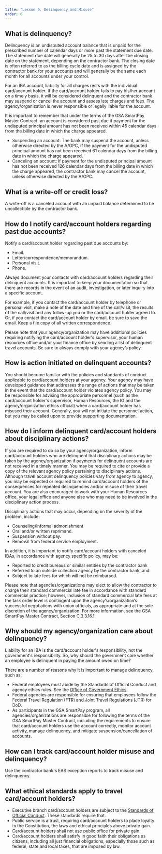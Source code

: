 ```yaml
---
title: "Lesson 6: Delinquency and Misuse"
order: 6
---
```


## What is delinquency?
Delinquency is an undisputed account balance that is unpaid for the prescribed number of calendar days or more past the statement due date. The statement due date will generally be 25 to 30 days after the closing date on the statement, depending on the contractor bank. The closing date is often referred to as the billing cycle date and is assigned by the contractor bank for your accounts and will generally be the same each month for all accounts under your control.

For an IBA account, liability for all charges rests with the individual card/account holder. If the card/account holder fails to pay his/her account on a timely basis, it will be considered delinquent and the contractor bank may suspend or cancel the account and assess late charges and fees. The agency/organization is never responsible or legally liable for the account.

It is important to remember that under the terms of the GSA SmartPay Master Contract, an account is considered past due if payment for the undisputed principal amount has not been received within 45 calendar days from the billing date in which the charge appeared.
- Suspending an account: The bank may suspend the account, unless otherwise directed by the A/OPC, if the payment for the undisputed principal amount has not been received 61 calendar days from the billing date in which the charge appeared.
- Canceling an account: If payment for the undisputed principal amount has not been received 126 calendar days from the billing date in which the charge appeared, the contractor bank may cancel the account, unless otherwise directed by the A/OPC.

## What is a write-off or credit loss?
A write-off is a canceled account with an unpaid balance determined to be uncollectible by the contractor bank.

## How do I notify card/account holders regarding past due accounts?
Notify a card/account holder regarding past due accounts by:
- Email.
- Letter/correspondence/memorandum.
- Personal visit.
- Phone.

Always document your contacts with card/account holders regarding their delinquent accounts.  It is important to keep your documentation so that there are records in the event of an audit, investigation, or later inquiry into a specific account. 

For example, if you contact the card/account holder by telephone or personal visit, make a note of the date and time of the call/visit, the results of the call/visit and any follow-up you or the card/account holder agreed to. Or, if you contact the card/account holder by email, be sure to save the email. Keep a file copy of all written correspondence.

Please note that your agency/organization may have additional policies requiring notifying the card/account holder's supervisor, your human resources office and/or your finance office by sending a list of delinquent travel accounts. Be sure to always comply with your agency’s policy.

## How is action initiated on delinquent accounts?
You should become familiar with the policies and standards of conduct applicable to card/account holders at your agency. Your agency may have developed guidance that addresses the range of actions that may be taken in the event that the card/account holder violates agency policy. You may be responsible for advising the appropriate personnel (such as the card/account holder's supervisor, Human Resources, the IG and the agency/organization ethics official) when a card/account holder has misused their account. Generally, you will not initiate the personnel action, but you may be called upon to provide supporting documentation.

## How do I inform delinquent card/account holders about disciplinary actions?
If you are required to do so by your agency/organization, inform card/account holders who are delinquent that disciplinary actions may be taken by the agency/organization if payments for delinquent accounts are not received in a timely manner. You may be required to cite or provide a copy of the relevant agency policy pertaining to disciplinary actions. Although travel account delinquency policies vary from agency to agency, you may be expected or required to remind card/account holders of the consequences for repeated delinquencies and/or misuse of their travel account.  You are also encouraged to work with your Human Resources office, your legal office and anyone else who may need to be involved in the disciplinary action process.

Disciplinary actions that may occur, depending on the severity of the problem, include:
- Counseling/informal admonishment.
- Oral and/or written reprimand.
- Suspension without pay.
- Removal from federal service employment.

In addition, it is important to notify card/account holders with canceled IBAs, in accordance with agency specific policy, may be:
- Reported to credit bureaus or similar entities by the contractor bank
- Referred to an outside collection agency by the contractor bank, and
- Subject to late fees for which will not be reimbursed.

Please note that agencies/organizations may elect to allow the contractor to charge their standard commercial late fee in accordance with standard commercial practice; however, inclusion of standard commercial late fees at the task order level is contingent upon the agency’s/organization’s successful negotiations with union officials, as appropriate and at the sole discretion of the agency/organization. For more information, see the GSA SmartPay Master Contract, Section C.3.3.16.1.

## Why should my agency/organization care about delinquency?
Liability for an IBA is the card/account holder's responsibility, not the government's responsibility. So, why should the government care whether an employee is delinquent in paying the amount owed on time?

There are a number of reasons why it is important to manage delinquency, such as:
- Federal employees must abide by the Standards of Official Conduct and agency ethics rules. See the [Office of Government Ethics](https://www.oge.gov/).
- Federal agencies are responsible for ensuring that employees follow the [Federal Travel Regulation](https://www.ecfr.gov/current/title-41/subtitle-F) (FTR) and [Joint Travel Regulations](http://www.defensetravel.dod.mil/site/travelreg.cfm) (JTR) for DoD.
- As participants in the GSA SmartPay program, all agencies/organizations are responsible for following the terms of the GSA SmartPay Master Contract, including the requirements to ensure that card/account holders use the account correctly, monitor account activity, manage delinquency, and mitigate suspension/cancellation of accounts.

## How can I track card/account holder misuse and delinquency?
Use the contractor bank's EAS exception reports to track misuse and delinquency.

## What ethical standards apply to travel card/account holders?
- Executive branch card/account holders are subject to the [Standards of Official Conduct](https://www.justice.gov/jmd/principles-ethical-conduct). These standards require that:
- Public service is a trust, requiring card/account holders to place loyalty to the Constitution, the laws and ethical principles above private gain.
- Card/account holders shall not use public office for private gain.
- Card/account holders  shall satisfy in good faith their obligations as citizens, including all just financial obligations, especially those such as federal, state and local taxes, that are imposed by law.